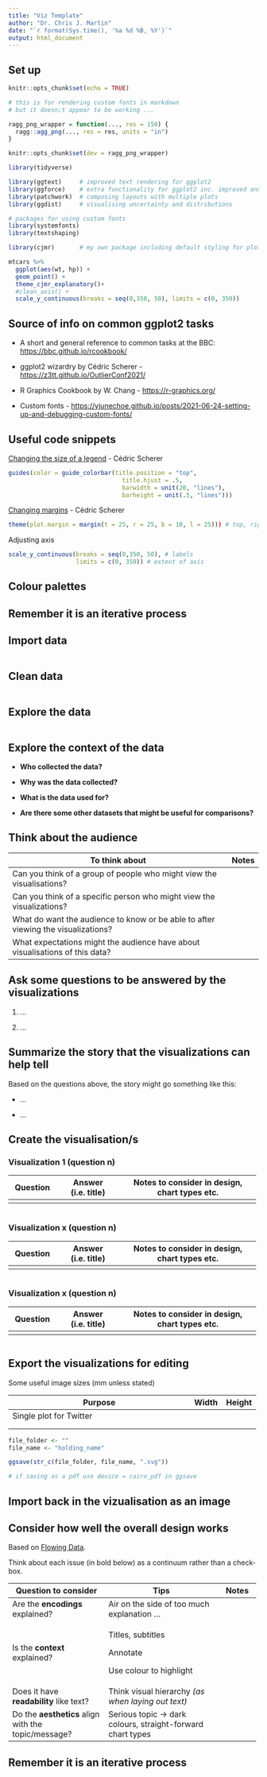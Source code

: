 ```yaml
---
title: "Viz Template"
author: "Dr. Chris J. Martin"
date: "`r format(Sys.time(), '%a %d %B, %Y')`"
output: html_document 
---
```


## Set up

```r
knitr::opts_chunk$set(echo = TRUE)

# this is for rendering custom fonts in markdown
# but it doesn;t appear to be working ...

ragg_png_wrapper = function(..., res = 150) {
  ragg::agg_png(..., res = res, units = "in")
}

knitr::opts_chunk$set(dev = ragg_png_wrapper)
```

```r
library(tidyverse)

library(ggtext)     # improved text rendering for ggplot2
library(ggforce)    # extra functionality for ggplot2 inc. improved annotation
library(patchwork)  # composing layouts with multiple plots
library(ggdist)     # visualising uncertainty and distributions

# packages for using custom fonts
library(systemfonts)
library(textshaping)

library(cjmr)       # my own package including default styling for plots
```

```r
mtcars %>% 
  ggplot(aes(wt, hp)) +
  geom_point() +
  theme_cjmr_explanatory()+
  #clean_axis() +
  scale_y_continuous(breaks = seq(0,350, 50), limits = c(0, 350))
```

## Source of info on common ggplot2 tasks

-   A short and general reference to common tasks at the BBC: <https://bbc.github.io/rcookbook/>

-   ggplot2 wizardry by Cédric Scherer - <https://z3tt.github.io/OutlierConf2021/>

-   R Graphics Cookbook by W. Chang - <https://r-graphics.org/>

-   Custom fonts - <https://yjunechoe.github.io/posts/2021-06-24-setting-up-and-debugging-custom-fonts/>

## Useful code snippets

[Changing the size of a legend](https://z3tt.github.io/OutlierConf2021/#legend-design) - Cédric Scherer

```r
guides(color = guide_colorbar(title.position = "top", 
                                title.hjust = .5, 
                                barwidth = unit(20, "lines"), 
                                barheight = unit(.5, "lines")))

```

[Changing margins](https://z3tt.github.io/OutlierConf2021/#white-space) - Cédric Scherer

```r
theme(plot.margin = margin(t = 25, r = 25, b = 10, l = 25))) # top, right, bottom, left
```

Adjusting axis

```r
scale_y_continuous(breaks = seq(0,350, 50), # labels
                   limits = c(0, 350)) # extent of axis
```

## Colour palettes

## Remember it is an iterative process

## Import data

```r

```

## Clean data

```r

```

## Explore the data

```r

```

## Explore the context of the data

-   **Who collected the data?**

-   **Why was the data collected?**

-   **What is the data used for?**

-   **Are there some other datasets that might be useful for comparisons?**

## Think about the audience

| To think about                                                                    | Notes |
|-----------------------------------------------------------------------------------|-------|
| Can you think of a group of people who might view the visualisations?             |       |
| Can you think of a specific person who might view the visualizations?             |       |
| What do want the audience to know or be able to after viewing the visualizations? |       |
| What expectations might the audience have about visualisations of this data?      |       |

## Ask some questions to be answered by the visualizations

1.  ...

2.  ...

## Summarize the story that the visualizations can help tell

Based on the questions above, the story might go something like this:

-   ...

-   ...

## Create the visualisation/s

### Visualization 1 (question n)

+----------------+---------------------+-----------------------------------------------+
| Question       | Answer (i.e. title) | Notes to consider in design, chart types etc. |
+================+=====================+===============================================+
|                |                     |                                               |
+----------------+---------------------+-----------------------------------------------+

```r

```

### Visualization x (question n)

+----------------+---------------------+-----------------------------------------------+
| Question       | Answer (i.e. title) | Notes to consider in design, chart types etc. |
+================+=====================+===============================================+
|                |                     |                                               |
+----------------+---------------------+-----------------------------------------------+

```r

```

### Visualization x (question n)

+----------------+---------------------+-----------------------------------------------+
| Question       | Answer (i.e. title) | Notes to consider in design, chart types etc. |
+================+=====================+===============================================+
|                |                     |                                               |
+----------------+---------------------+-----------------------------------------------+

```r

```

## Export the visualizations for editing

Some useful image sizes (mm unless stated)

+---------------------------------------------------+--------+---------+
| Purpose                                           | Width  | Height  |
+===================================================+========+=========+
| Single plot for Twitter                           |        |         |
+---------------------------------------------------+--------+---------+
|                                                   |        |         |
+---------------------------------------------------+--------+---------+
|                                                   |        |         |
+---------------------------------------------------+--------+---------+

```r

file_folder <- ""
file_name <- "holding_name"

ggsave(str_c(file_folder, file_name, ".svg"))

# if saving as a pdf use device = cairo_pdf in ggsave 
```

## Import back in the vizualisation as an image

## Consider how well the overall design works

Based on [Flowing Data](https://flowingdata.com/visualization-for-clarity/designing-for-an-audience/adjusting-for-the-differences/).

Think about each issue (in bold below) as a continuum rather than a check-box.

+-----------------------------------------------------+--------------------------------------------------------------+---------------------+
| Question to consider                                | Tips                                                         | Notes               |
+=====================================================+==============================================================+=====================+
| Are the **encodings** explained?                    | Air on the side of too much explanation ...                  |                     |
+-----------------------------------------------------+--------------------------------------------------------------+---------------------+
| Is the **context** explained?                       | Titles, subtitles                                            |                     |
|                                                     |                                                              |                     |
|                                                     | Annotate                                                     |                     |
|                                                     |                                                              |                     |
|                                                     | Use colour to highlight                                      |                     |
+-----------------------------------------------------+--------------------------------------------------------------+---------------------+
| Does it have **readability** like text?             | Think visual hierarchy *(as when laying out text)*           |                     |
+-----------------------------------------------------+--------------------------------------------------------------+---------------------+
| Do the **aesthetics** align with the topic/message? | Serious topic -\> dark colours, straight-forward chart types |                     |
+-----------------------------------------------------+--------------------------------------------------------------+---------------------+

## Remember it is an iterative process
